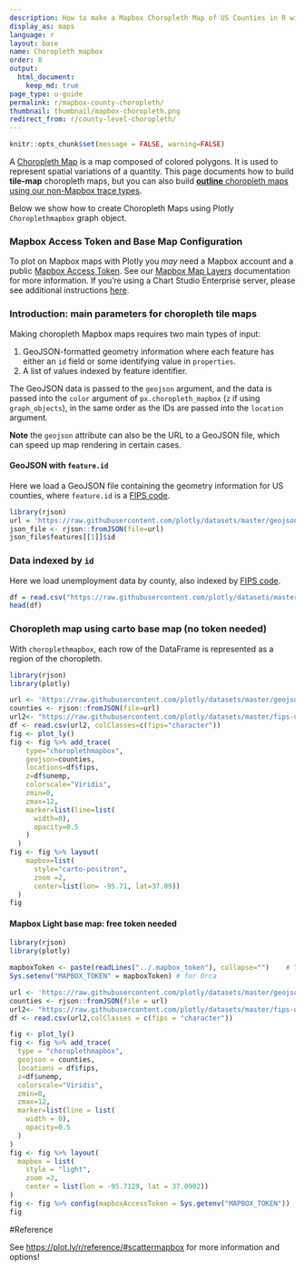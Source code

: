 ```yaml
---
description: How to make a Mapbox Choropleth Map of US Counties in R with Plotly.
display_as: maps
language: r
layout: base
name: Choropleth mapbox
order: 8
output:
  html_document:
    keep_md: true
page_type: u-guide
permalink: r/mapbox-county-choropleth/
thumbnail: thumbnail/mapbox-choropleth.png
redirect_from: r/county-level-choropleth/
---
```


```r
knitr::opts_chunk$set(message = FALSE, warning=FALSE)
```

A [Choropleth Map](https://en.wikipedia.org/wiki/Choropleth_map) is a map composed of colored polygons. It is used to represent spatial variations of a quantity. This page documents how to build **tile-map** choropleth maps, but you can also build [**outline** choropleth maps using our non-Mapbox trace types](/r/choropleth-maps).

Below we show how to create Choropleth Maps using Plotly `Choroplethmapbox` graph object.

### Mapbox Access Token and Base Map Configuration

To plot on Mapbox maps with Plotly you *may* need a Mapbox account and a public [Mapbox Access Token](https://www.mapbox.com/studio). See our [Mapbox Map Layers](/r/mapbox-layers/) documentation for more information. If you're using a Chart Studio Enterprise server, please see additional instructions [here](https://help.plot.ly/mapbox-atlas).

### Introduction: main parameters for choropleth tile maps

Making choropleth Mapbox maps requires two main types of input:

1. GeoJSON-formatted geometry information where each feature has either an `id` field or some identifying value in `properties`.
2. A list of values indexed by feature identifier.

The GeoJSON data is passed to the `geojson` argument, and the data is passed into the `color` argument of `px.choropleth_mapbox` (`z` if using `graph_objects`), in the same order as the IDs are passed into the `location` argument.

**Note** the `geojson` attribute can also be the URL to a GeoJSON file, which can speed up map rendering in certain cases.

#### GeoJSON with `feature.id`

Here we load a GeoJSON file containing the geometry information for US counties, where `feature.id` is a [FIPS code](https://en.wikipedia.org/wiki/FIPS_county_code).

```r
library(rjson)
url = 'https://raw.githubusercontent.com/plotly/datasets/master/geojson-counties-fips.json'
json_file <- rjson::fromJSON(file=url)
json_file$features[[1]]$id
```

### Data indexed by `id`

Here we load unemployment data by county, also indexed by [FIPS code](https://en.wikipedia.org/wiki/FIPS_county_code).

```r
df = read.csv("https://raw.githubusercontent.com/plotly/datasets/master/fips-unemp-16.csv", header = T, colClasses = c("fips"="character"))
head(df)
```
### Choropleth map using carto base map (no token needed)

With `choroplethmapbox`, each row of the DataFrame is represented as a region of the choropleth.

```r
library(rjson)
library(plotly)

url <- 'https://raw.githubusercontent.com/plotly/datasets/master/geojson-counties-fips.json'
counties <- rjson::fromJSON(file=url)
url2<- "https://raw.githubusercontent.com/plotly/datasets/master/fips-unemp-16.csv"
df <- read.csv(url2, colClasses=c(fips="character"))
fig <- plot_ly() 
fig <- fig %>% add_trace(
    type="choroplethmapbox",
    geojson=counties,
    locations=df$fips,
    z=df$unemp,
    colorscale="Viridis",
    zmin=0,
    zmax=12,
    marker=list(line=list(
      width=0),
      opacity=0.5
    )
  )
fig <- fig %>% layout(
    mapbox=list(
      style="carto-positron",
      zoom =2,
      center=list(lon= -95.71, lat=37.09))
  )
fig
```
#### Mapbox Light base map: free token needed

```r
library(rjson)
library(plotly)

mapboxToken <- paste(readLines("../.mapbox_token"), collapse="")    # You need your own token
Sys.setenv("MAPBOX_TOKEN" = mapboxToken) # for Orca

url <- 'https://raw.githubusercontent.com/plotly/datasets/master/geojson-counties-fips.json'
counties <- rjson::fromJSON(file = url)
url2<- "https://raw.githubusercontent.com/plotly/datasets/master/fips-unemp-16.csv"
df <- read.csv(url2,colClasses = c(fips = "character"))

fig <- plot_ly()
fig <- fig %>% add_trace(
  type = "choroplethmapbox",
  geojson = counties,
  locations = df$fips,
  z=df$unemp,
  colorscale="Viridis",
  zmin=0,
  zmax=12,
  marker=list(line = list(
    width = 0),
    opacity=0.5
  )
)
fig <- fig %>% layout(
  mapbox = list(
    style = "light",
    zoom =3,
    center = list(lon = -95.7129, lat = 37.0902))
) 
fig <- fig %>% config(mapboxAccessToken = Sys.getenv("MAPBOX_TOKEN"))
fig
```
#Reference

See [https://plot.ly/r/reference/#scattermapbox](https://plot.ly/r/reference/#choroplethmapbox) for more information and options!